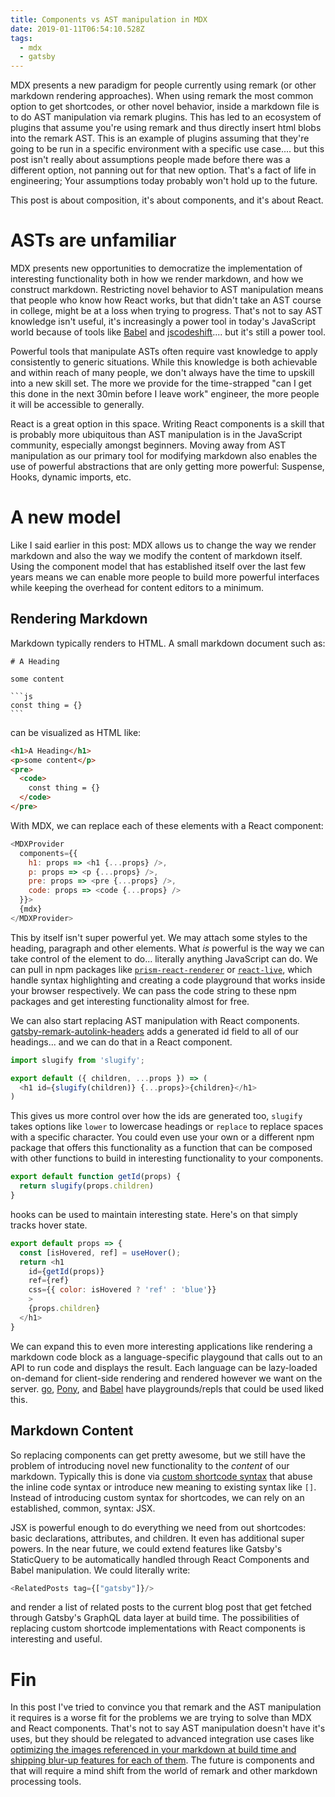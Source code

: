 ```yaml
---
title: Components vs AST manipulation in MDX
date: 2019-01-11T06:54:10.528Z
tags:
  - mdx
  - gatsby
---
```

MDX presents a new paradigm for people currently using remark (or other markdown rendering approaches). When using remark the most common option to get shortcodes, or other novel behavior, inside a markdown file is to do AST manipulation via remark plugins. This has led to an ecosystem of plugins that assume you're using remark and thus directly insert html blobs into the remark AST. This is an example of plugins assuming that they're going to be run in a specific environment with a specific use case.... but this post isn't really about assumptions people made before there was a different option, not panning out for that new option. That's a fact of life in engineering; Your assumptions today probably won't hold up to the future.

This post is about composition, it's about components, and it's about React.


# ASTs are unfamiliar

MDX presents new opportunities to democratize the implementation of interesting functionality both in how we render markdown, and how we construct markdown. Restricting novel behavior to AST manipulation means that people who know how React works, but that didn't take an AST course in college, might be at a loss when trying to progress. That's not to say AST knowledge isn't useful, it's increasingly a power tool in today's JavaScript world because of tools like [Babel](https://babeljs.io/) and [jscodeshift](https://github.com/facebook/jscodeshift).... but it's still a power tool. 

Powerful tools that manipulate ASTs often require vast knowledge to apply consistently to generic situations. While this knowledge is both achievable and within reach of many people, we don't always have the time to upskill into a new skill set. The more we provide for the time-strapped "can I get this done in the next 30min before I leave work" engineer, the more people it will be accessible to generally.

React is a great option in this space. Writing React components is a skill that is probably more ubiquitous than AST manipulation is in the JavaScript community, especially amongst beginners. Moving away from AST manipulation as our primary tool for modifying markdown also enables the use of powerful abstractions that are only getting more powerful: Suspense, Hooks, dynamic imports, etc.

# A new model

Like I said earlier in this post: MDX allows us to change the way we render markdown and also the way we modify the content of markdown itself. Using the component model that has established itself over the last few years means we can enable more people to build more powerful interfaces while keeping the overhead for content editors to a minimum.

## Rendering Markdown

Markdown typically renders to HTML. A small markdown document such as:


    # A Heading
    
    some content
    
    ```js
    const thing = {}
    ```

can be visualized as HTML like:

```html
<h1>A Heading</h1>
<p>some content</p>
<pre>
  <code>
    const thing = {}
  </code>
</pre>
```

With MDX, we can replace each of these elements with a React component:

```js
<MDXProvider
  components={{
    h1: props => <h1 {...props} />,
    p: props => <p {...props} />,
    pre: props => <pre {...props} />,
    code: props => <code {...props} />
  }}>
  {mdx}
</MDXProvider>
```

This by itself isn't super powerful yet. We may attach some styles to the heading, paragraph and other elements. What *is* powerful is the way we can take control of the element to do... literally anything JavaScript can do. We can pull in npm packages like [`prism-react-renderer`](https://github.com/FormidableLabs/prism-react-renderer) or [`react-live`](https://github.com/FormidableLabs/react-live), which handle syntax highlighting and creating a code playground that works inside your browser respectively. We can pass the code string to these npm packages and get interesting functionality almost for free.

We can also start replacing AST manipulation with React components. [gatsby-remark-autolink-headers](https://www.gatsbyjs.org/packages/gatsby-remark-autolink-headers/) adds a generated id field to all of our headings... and we can do that in a React component.

```js
import slugify from 'slugify';

export default ({ children, ...props }) => (
  <h1 id={slugify(children)} {...props}>{children}</h1>
)
```

This gives us more control over how the ids are generated too, `slugify` takes options like `lower` to lowercase headings or `replace` to replace spaces with a specific character. You could even use your own or a different npm package that offers this functionality as a function that can be composed with other functions to build in interesting functionality to your components.

```js
export default function getId(props) {
  return slugify(props.children)
}
```

hooks can be used to maintain interesting state. Here's on that simply tracks hover state.

```js
export default props => {
  const [isHovered, ref] = useHover();
  return <h1
    id={getId(props)}
    ref={ref}
    css={{ color: isHovered ? 'ref' : 'blue'}}
    >
    {props.children}
  </h1>
}
```

We can expand this to even more interesting applications like rendering a markdown code block as a language-specific playgound that calls out to an API to run code and displays the result. Each language can be lazy-loaded on-demand for client-side rendering and rendered however we want on the server. [go](https://play.golang.org/), [Pony](https://playground.ponylang.io/), and [Babel](https://babeljs.io/en/repl) have playgrounds/repls that could be used liked this.

## Markdown Content

So replacing components can get pretty awesome, but we still have the problem of introducing novel new functionality to the *content* of our markdown. Typically this is done via [custom shortcode syntax](/post/towards-shortcodes-for-gatsby-sites) that abuse the inline code syntax or introduce new meaning to existing syntax like `[]`. Instead of introducing custom syntax for shortcodes, we can rely on an established, common, syntax: JSX.

JSX is powerful enough to do everything we need from out shortcodes: basic declarations, attributes, and children. It even has additional super powers. In the near future, we could extend features like Gatsby's StaticQuery to be automatically handled through React Components and Babel manipulation. We could literally write:

```js
<RelatedPosts tag={["gatsby"]}/>
```

and render a list of related posts to the current blog post that get fetched through Gatsby's GraphQL data layer at build time. The possibilities of replacing custom shortcode implementations with React components is interesting and useful.

# Fin

In this post I've tried to convince you that remark and the AST manipulation it requires is a worse fit for the problems we are trying to solve than MDX and React components. That's not to say AST manipulation doesn't have it's uses, but they should be relegated to advanced integration use cases like [optimizing the images referenced in your markdown at build time and shipping blur-up features for each of them](https://www.gatsbyjs.org/packages/gatsby-remark-images/). The future is components and that will require a mind shift from the world of remark and other markdown processing tools.
